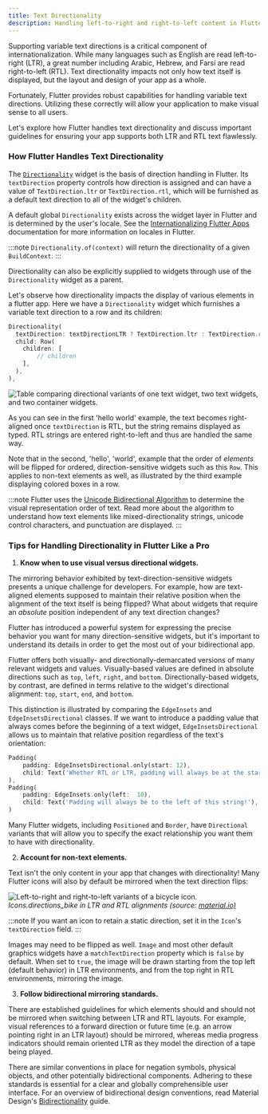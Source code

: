 ```yaml
---
title: Text Directionality
description: Handling left-to-right and right-to-left content in Flutter.
---
```



Supporting variable text directions is a critical component of internationalization. While many languages such as English are read left-to-right (LTR), a great number including Arabic, Hebrew, and Farsi are read right-to-left (RTL). Text directionality impacts not only how text itself is displayed, but the layout and design of your app as a whole.

Fortunately, Flutter provides robust capabilities for handling variable text directions. Utilizing these correctly will allow your application to make visual sense to all users.

Let's explore how Flutter handles text directionality and discuss important guidelines for ensuring your app supports both LTR and RTL text flawlessly.

### How Flutter Handles Text Directionality

The [`Directionality`](https://api.flutter.dev/flutter/widgets/Directionality-class.html) widget is the basis of direction handling in Flutter. Its `textDirection` property controls how direction is assigned and can have a value of `TextDirection.ltr` or `TextDirection.rtl`, which will be furnished as a default text direction to all of the widget's children.

A default global `Directionality` exists across the widget layer in Flutter and is determined by the user's locale. See the [Internationalizing Flutter Apps](https://docs.flutter.dev/ui/accessibility-and-internationalization/internationalization) documentation for more information on locales in Flutter.

:::note
`Directionality.of(context)` will return the directionality of a given `BuildContext`.
:::

Directionality can also be explicitly supplied to widgets through use of the `Directionality` widget as a parent.

Let's observe how directionality impacts the display of various elements in a flutter app. Here we have a `Directionality` widget which furnishes a variable text direction to a row and its children:

```dart
Directionality(
  textDirection: textDirectionLTR ? TextDirection.ltr : TextDirection.rtl,
  child: Row(
    children: [
        // children
    ],
  ),
),
```

<Image
  src={directionExample}
  alt="Table comparing directional variants of one text widget, two text widgets, and two container widgets."
/>

As you can see in the first 'hello world' example, the text becomes right-aligned once `textDirection` is RTL, but the string remains displayed as typed. RTL strings are entered right-to-left and thus are handled the same way.

Note that in the second, 'hello', 'world', example that the order of _elements_ will be flipped for ordered, direction-sensitive widgets such as this `Row`. This applies to non-text elements as well, as illustrated by the third example displaying colored boxes in a row.

:::note
Flutter uses the [Unicode Bidirectional Algorithm](https://unicode.org/reports/tr9/) to determine the visual representation order of text. Read more about the algorithm to understand how text elements like mixed-directionality strings, unicode control characters, and punctuation are displayed.
:::

### Tips for Handling Directionality in Flutter Like a Pro

1.  **Know when to use visual versus directional widgets.**

The mirroring behavior exhibited by text-direction-sensitive widgets presents a unique challenge for developers. For example, how are text-aligned elements supposed to maintain their relative position when the alignment of the text itself is being flipped? What about widgets that require an _absolute_ position independent of any text direction changes?

Flutter has introduced a powerful system for expressing the precise behavior you want for many direction-sensitive widgets, but it's important to understand its details in order to get the most out of your bidirectional app.

Flutter offers both visually- and directionally-demarcated versions of many relevant widgets and values. Visually-based values are defined in absolute directions such as `top`, `left`, `right`, and `bottom`. Directionally-based widgets, by contrast, are defined in terms relative to the widget's directional alignment: `top`, `start`, `end`, and `bottom`.

This distinction is illustrated by comparing the `EdgeInsets` and `EdgeInsetsDirectional` classes. If we want to introduce a padding value that always comes before the beginning of a text widget, `EdgeInsetsDirectional` allows us to maintain that relative position regardless of the text's orientation:

```dart
Padding(
    padding: EdgeInsetsDirectional.only(start: 12),
    child: Text('Whether RTL or LTR, padding will always be at the start of this string!'),
),
Padding(
    padding: EdgeInsets.only(left:  10),
    child: Text('Padding will always be to the left of this string!'),
)
```

Many Flutter widgets, including `Positioned` and `Border`, have `Directional` variants that will allow you to specify the exact relationship you want them to have with directionality.

2.  **Account for non-text elements.**

Text isn't the only content in your app that changes with directionality! Many Flutter icons will also by default be mirrored when the text direction flips:

<Image
  src={bikeBidirectional}
  alt="Left-to-right and right-to-left variants of a bicycle icon."
/>
*Icons.directions_bike in LTR and RTL alignments (source: [material.io)](https://m2.material.io/design/usability/bidirectionality.html#mirroring-elements)*

:::note
If you want an icon to retain a static direction, set it in the `Icon`'s `textDirection` field.
:::

Images may need to be flipped as well. `Image` and most other default graphics widgets have a `matchTextDirection` property which is `false` by default. When set to `true`, the image will be drawn starting from the top left (default behavior) in LTR environments, and from the top right in RTL environments, mirroring the image.

3.  **Follow bidirectional mirroring standards.**

There are established guidelines for which elements should and should not be mirrored when switching between LTR and RTL layouts. For example, visual references to a forward direction or future time (e.g. an arrow pointing right in an LTR layout) should be mirrored, whereas media progress indicators should remain oriented LTR as they model the direction of a tape being played.

There are similar conventions in place for negation symbols, physical objects, and other potentially bidirectional components. Adhering to these standards is essential for a clear and globally comprehensible user interface. For an overview of bidirectional design conventions, read Material Design's [Bidirectionality](https://m2.material.io/design/usability/bidirectionality.html) guide.
